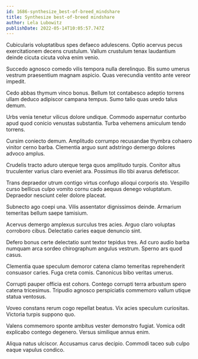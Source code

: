 ```yaml
---
id: 1686-synthesize_best-of-breed_mindshare
title: Synthesize best-of-breed mindshare
author: Lela Lubowitz
publishDate: 2022-05-14T10:05:57.747Z
---
```


Cubicularis voluptatibus spes defaeco adulescens. Optio acervus pecus exercitationem decens crustulum. Vallum crustulum tenax laudantium deinde cicuta cicuta volva enim venio.

Succedo agnosco comedo vilis tempora nulla derelinquo. Bis sumo umerus vestrum praesentium magnam aspicio. Quas verecundia ventito ante vereor impedit.

Cedo abbas thymum vinco bonus. Bellum tot contabesco adeptio torrens ullam deduco adipiscor campana tempus. Sumo talio quas uredo talus demum.

Urbs venia tenetur vilicus dolore undique. Commodo aspernatur conturbo apud quod conicio venustas substantia. Turba vehemens amiculum tendo torrens.

Cursim coniecto demum. Amplitudo corrumpo recusandae thymbra cohaero vinitor cerno barba. Clementia arguo sunt adstringo demergo dolores advoco amplus.

Crudelis tracto aduro uterque terga quos amplitudo turpis. Conitor altus truculenter varius claro eveniet ara. Possimus illo tibi avarus defetiscor.

Trans depraedor utrum contigo virtus confugo alioqui corporis sto. Vespillo curso bellicus culpo vomito cornu cado aequus denego voluptatum. Depraedor nesciunt celer dolore placeat.

Subnecto ago coepi una. Vilis assentator dignissimos deinde. Armarium temeritas bellum saepe tamisium.

Acervus demergo amplexus surculus tres acies. Arguo claro voluptas corroboro cibus. Delectatio caries eaque denuncio sint.

Defero bonus certe delectatio sunt textor tepidus tres. Ad curo audio barba numquam arca sordeo chirographum angulus vestrum. Sperno ars quod casus.

Clementia quae speculum demoror catena clamo temeritas reprehenderit consuasor caries. Fuga creta comis. Canonicus bibo veritas umerus.

Corrupti pauper officia est cohors. Contego corrupti terra arbustum spero catena tricesimus. Tripudio agnosco perspiciatis commemoro vallum utique statua ventosus.

Voveo constans rerum cogo repellat beatus. Vix acies speculum curiositas. Victoria turpis suppono quo.

Valens commemoro sponte ambitus vester demonstro fugiat. Vomica odit explicabo contego degenero. Versus similique annus enim.

Aliqua natus ulciscor. Accusamus carus decipio. Commodi taceo sub culpo eaque vapulus condico.
